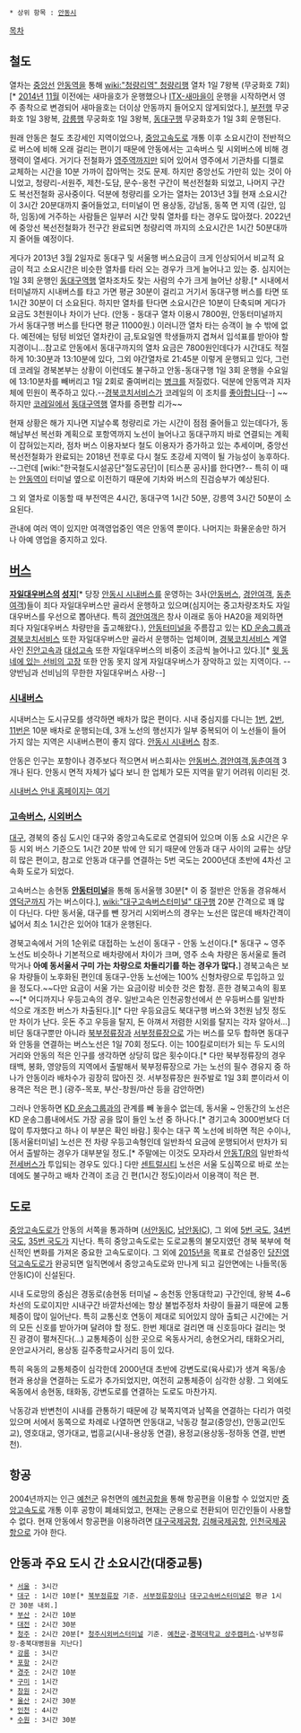 * 상위 항목 : [[안동시]]

[[목차]]
== 철도 ==
열차는 [[중앙선]] [[안동역]]을 통해 [[wiki:"청량리역" 청량리]]행 열차 1일 7왕복 (무궁화호 7회)[* [[2014년]] [[11월]] 이전에는 새마을호가 운행했으나 [[ITX-새마을]]이 운행을 시작하면서 영주 종착으로 변경되어 새마을호는 더이상 안동까지 들어오지 않게되었다.], [[부전역(동해남부선)|부전]]행 무궁화호 1일 3왕복, [[강릉역|강릉]]행 무궁화호 1일 3왕복, [[동대구역(경부선)|동대구]]행 무궁화호가 1일 3회 운행된다.

원래 안동은 철도 초강세인 지역이었으나, [[중앙고속도로]] 개통 이후 소요시간이 전반적으로 버스에 비해 오래 걸리는 편이기 때문에 안동에서는 고속버스 및 시외버스에 비해 경쟁력이 열세다. 거기다 전철화가 [[영주역]]까지만 되어 있어서 영주에서 기관차를 디젤로 교체하는 시간을 10분 가까이 잡아먹는 것도 문제. 하지만 중앙선도 가만히 있는 것이 아니었고, 청량리-서원주, 제천-도담, 문수-옹천 구간이 복선전철화 되었고, 나머지 구간도 복선전철화 공사중이다. 덕분에 청량리를 오가는 열차는 2013년 3월 현재 소요시간이 3시간 20분대까지 줄어들었고, 터미널이 먼 용상동, 강남동, 동쪽 면 지역 (길안, 임하, 임동)에 거주하는 사람들은 일부러 시간 맞춰 열차를 타는 경우도 많아졌다. 2022년에 중앙선 복선전철화가 전구간 완료되면 청량리역 까지의 소요시간은 1시간 50분대까지 줄어들 예정이다.

게다가 2013년 3월 2일자로 동대구 및 서울행 버스요금이 크게 인상되어서 비교적 요금이 적고 소요시간은 비슷한 열차를 타러 오는 경우가 크게 늘어나고 있는 중.  심지어는 1일 3회 운행인 [[동대구역(경부선)|동대구역]]행 열차조차도 찾는 사람의 수가 크게 늘어난 상황.[* 시내에서 터미널까지 시내버스를 타고 가면 평균 30분이 걸리고 거기서 동대구행 버스를 타면 또 1시간 30분이 더 소요된다. 하지만 열차를 탄다면 소요시간은 10분이 단축되며 게다가 요금도 3천원이나 차이가 난다. (안동 - 동대구 열차 이용시 7800원, 안동터미널까지 가서 동대구행 버스를 탄다면 평균 11000원.) 이러니깐 열차 타는 승객이 늘 수 밖에 없다. 예전에는 텅텅 비었던 열차칸이 금,토요일엔 학생들까지 겹쳐서 입석표를 받아야 할 지경이니...참고로 안동에서 동대구까지의 열차 요금은 7800원인데다가 시간대도 적절하게 10:30분과 13:10분에 있다, 그외 야간열차로 21:45분 이렇게 운행되고 있다, 그런데 코레일 경북본부는 상황이 이런데도 불구하고 안동-동대구행 1일 3회 운행을 수요일에 13:10분차를 빼버리고 1일 2회로 줄여버리는 [[병크]]를 저질렀다. 덕분에 안동역과 지자체에 민원이 폭주하고 있다.--[[경북코치서비스]]가 코레일의 이 조치를 [[Facebook|좋아합니다]]--] ~~하지만 [[코레일]]에서 [[동대구역(경부선)|동대구역]]행 열차를 증편할 리가~~

현재 상황은 해가 지나면 지날수록 청량리로 가는 시간이 점점 줄어들고 있는데다가, 동해남부선 복선화 계획으로 포항역까지 노선이 늘어나고 동대구까지 바로 연결되는 계획이 잡혀있는지라, 점차 버스 이용자보다 철도 이용자가 증가하고 있는 추세이며, 중앙선 복선전철화가 완료되는 2018년 전후로 다시 철도 초강세 지역이 될 가능성이 농후하다. --그런데 [wiki:"한국철도시설공단"절도공단]이 [티스푼 공사]를 한다면?-- 특히 이 때는 [[안동역]]이 터미널 옆으로 이전하기 때문에 기차와 버스의 진검승부가 예상된다.

그 외 열차로 이동할 때 부전역은 4시간, 동대구역 1시간 50분, 강릉역 3시간 50분이 소요된다.

관내에 여러 역이 있지만 여객영업중인 역은 안동역 뿐이다. 나머지는 화물운송만 하거나 아예 영업을 중지하고 있다.

== [[버스]] ==
'''[[자일대우버스]]의 [[성지]]'''[* 당장 [[안동시 시내버스]]를 운영하는 3사([[안동버스]], [[경안여객]], [[동춘여객]])들이 죄다 자일대우버스만 골라서 운행하고 있으며(심지어는 중고차량조차도 자일대우버스를 우선으로 뽑아낸다. 특히 [[경안여객]]은 창사 이래로 동아 HA20을 제외하면 죄다 자일대우버스 차량만을 출고해왔다.), [[안동터미널]]을 주름잡고 있는 [[KD 운송그룹]]과 [[경북코치서비스]] 또한 자일대우버스만 골라서 운행하는 업체이며, [[경북코치서비스]] 계열사인 [[진안고속]]과 [[대성고속]] 또한 자일대우버스의 비중이 조금씩 늘어나고 있다.][* [[영주시|윗 동네에 있는 선비의 고장]] 또한 안동 못지 않게 자일대우버스가 장악하고 있는 지역이다. --양반님과 선비님의 무한한 자일대우버스 사랑--] 

=== [[시내버스]] ===
시내버스는 도시규모를 생각하면 배차가 많은 편이다. 시내 중심지를 다니는 [[안동 버스 1|1]]번, [[안동 버스 2|2]]번, [[안동 버스 11|11]]번은 10분 배차로 운행되는데, 3개 노선의 행선지가 일부 중복되어 이 노선들이 들어가지 않는 지역은 시내버스편이 좋지 않다. [[안동시 시내버스]] 참조.

안동은 인구는 포항이나 경주보다 적으면서 버스회사는 [[안동버스]],[[경안여객]],[[동춘여객]] 3개나 된다. 안동시 면적 자체가 넓다 보니 한 업체가 모든 지역을 맡기 어려워 이리된 것.

[http://www.andong.go.kr/open.content/ko/life/traffic/public.transportation/bus.guidance/ 시내버스 안내 홈페이지는 여기]

=== [[고속버스]], [[시외버스]] ===
[[대구광역시|대구]], 경북의 중심 도시인 대구와 중앙고속도로로 연결되어 있으며 이동 소요 시간은 우등 시외 버스 기준으도 1시간 20분 밖에 안 되기 때문에 안동과 대구 사이의 교류는 상당히 많은 편이고, 참고로 안동과 대구를 연결하는 5번 국도는 2000년대 초반에 4차선 고속화 도로가 되었다.

고속버스는 송현동 '''[[안동터미널]]'''을 통해 동서울행 30분[* 이 중 절반은 안동을 경유해서 [[영덕군]]까지 가는 버스이다.], [[wiki:"대구고속버스터미널" 대구]]행 20분 간격으로 꽤 많이 다닌다. 다만 동서울, 대구를 뺀 장거리 시외버스의 경우는 노선은 많은데 배차간격이 넓어서 최소 1시간은 있어야 1대가 운행된다. 

경북고속에서 거의 1순위로 대접하는 노선이 동대구 - 안동 노선이다.[* 동대구 ~ 영주 노선도 비슷하나 기본적으로 배차량에서 차이가 크며, 영주 소속 차량은 동서울로 돌려 막거나 '''아예 동서울서 구미 가는 차량으로 차돌리기를 하는 경우가 많다.'''] 경북고속은 보유 차량들이 노후화된 편인데 동대구-안동 노선에는 100% 신형차량으로 투입하고 있을 정도다.~~다만 요금이 서울 가는 요금이랑 비슷한 것은 함정. 흔한 경북고속의 횡포~~[* 어디까지나 우등고속의 경우. 일반고속은 인천공항선에서 쓴 우등버스를 일반좌석으로 개조한 버스가 차출된다.][* 다만 우등요금도 북대구행 버스와 3천원 남짓 정도 만 차이가 난다. 웃돈 주고 우등을 탈지, 돈 아껴서 저렴한 시외를 탈지는 각자 알아서...] 비단 동대구뿐만 아니라 [[북부정류장]]과 [[서부정류장]]으로 가는 버스를 모두 합하면 동대구와 안동을 연결하는 버스노선은 1일 70회 정도다. 이는 100킬로미터가 되는 두 도시의 거리와 안동의 적은 인구를 생각하면 상당히 많은 횟수이다.[* 다만 북부정류장의 경우 태백, 봉화, 영양등의 지역에서 출발해서 북부정류장으로 가는 노선의 필수 경유지 중 하나가 안동이라 배차수가 굉장히 많아진 것. 서부정류장은 원주발로 1일 3회 뿐이라서 이용객은 적은 편.] (광주-목포, 부산-창원/마산 등을 감안하면)

그러나 안동하면 [[KD 운송그룹]]과의 관계를 빼 놓을수 없는데, 동서울 ~ 안동간의 노선은 KD 운송그룹내에서도 가장 공을 많이 들인 노선 중 하나다.[* 경기고속 3000번보다 더 많이 투자했다고 하나 이 부분은 확인 바람.] 횟수는 대구 쪽 노선에 비하면 적은 수이나, [동서울터미널] 노선은 전 차량 우등고속형인데 일반좌석 요금에 운행되어서 만차가 되어서 출발하는 경우가 대부분일 정도.[* 주말에는 이것도 모자라서 [[안동T/R]]의 일반좌석 [[전세버스]]가 투입되는 경우도 있다.] 다만 [[센트럴시티]] 노선은 서울 도심쪽으로 바로 쏘는데에도 불구하고 배차 간격이 조금 긴 편(1시간 정도)이라서 이용객이 적은 편. 

== 도로 ==
[[중앙고속도로]]가 안동의 서쪽을 통과하며 ([[서안동IC]], [[남안동IC]]), 그 외에 [[5번 국도]], [[34번 국도]], [[35번 국도]]가 지난다. 특히 중앙고속도로는 도로교통의 불모지였던 경북 북부에 혁신적인 변화를 가져온 중요한 고속도로이다. 그 외에 [[2015년]]을 목표로 건설중인 [[당진영덕고속도로]]가 완공되면 일직면에서 중앙고속도로와 만나게 되고 길안면에는 나들목(동안동IC)이 신설된다.

시내 도로망의 중심은 경동로(송현동 터미널 ~ 송천동 안동대학교) 구간인데, 왕복 4~6차선의 도로이지만 시내구간 바깥차선에는 항상 불법주정차 차량이 들끓기 때문에 교통체증이 많이 일어난다. 특히 교통신호 연동이 제대로 되어있지 않아 출퇴근 시간에는 거의 모든 신호를 받아가며 달려야 할 정도. 한번 제대로 걸리면 매 신호등마다 걸리는 멋진 광경이 펼쳐진다(...) 교통체증이 심한 곳으로 옥동사거리, 송현오거리, 태화오거리, 운안교사거리, 용상동 길주중학교사거리 등이 있다.

특히 옥동의 교통체증이 심각한데 2000년대 초반에 강변도로(육사로)가 생겨 옥동/송현과 용상을 연결하는 도로가 추가되었지만, 여전히 교통체증이 심각한 상황. 그 외에도 옥동에서 송현동, 태화동, 강변도로를 연결하는 도로도 마찬가지.

낙동강과 반변천이 시내를 관통하기 때문에 강 북쪽지역과 남쪽을 연결하는 다리가 여럿 있으며 서에서 동쪽으로 차례로 나열하면 안동대교, 낙동강 철교(중앙선), 안동교(인도교), 영호대교, 영가대교, 법흥교(시내-용상동 연결), 용정교(용상동-정하동 연결, 반변천).

== 항공 ==
2004년까지는 인근 [[예천군]] 유천면의 [[예천공항]]을 통해 항공편을 이용할 수 있었지만 [[중앙고속도로]] 개통 이후 공항이 폐쇄되었고, 현재는 군용으로 전환되어 민간인들이 사용할 수 없다. 현재 안동에서 항공편을 이용하려면 [[대구국제공항]], [[김해국제공항]], [[인천국제공항]]으로 가야 한다.

== 안동과 주요 도시 간 소요시간(대중교통) ==
 * [[서울특별시|서울]] : 3시간
 * [[대구광역시|대구]] : 1시간 10분[* [[북부정류장]] 기준. [[서부정류장]]이나 [[대구고속버스터미널]]은 평균 1시간 30분 내외.]
 * [[부산광역시|부산]] : 2시간 10분
 * [[대전광역시|대전]] : 2시간 30분
 * [[청주시|청주]] : 2시간 20분[* [[청주시외버스터미널]] 기준. [[예천군]]-[[경북대학교 상주캠퍼스]]-남부정류장-충북대병원을 지난다]
 * [[강릉시|강릉]] : 3시간
 * [[포항시|포항]] : 2시간 
 * [[경주시|경주]] : 2시간 10분
 * [[구미시|구미]] : 1시간
 * [[창원시|창원]] : 2시간
 * [[울산광역시|울산]] : 2시간 30분
 * [[인천광역시|인천]] : 4시간
 * [[수원시|수원]] : 3시간 30분
